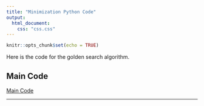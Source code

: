 ```yaml
---
title: "Minimization Python Code"
output: 
  html_document:
    css: "css.css"
---
```


```r
knitr::opts_chunk$set(echo = TRUE)
```

Here is the code for the golden search algorithm.

## Main Code

[Main Code](main_min.py)

__________